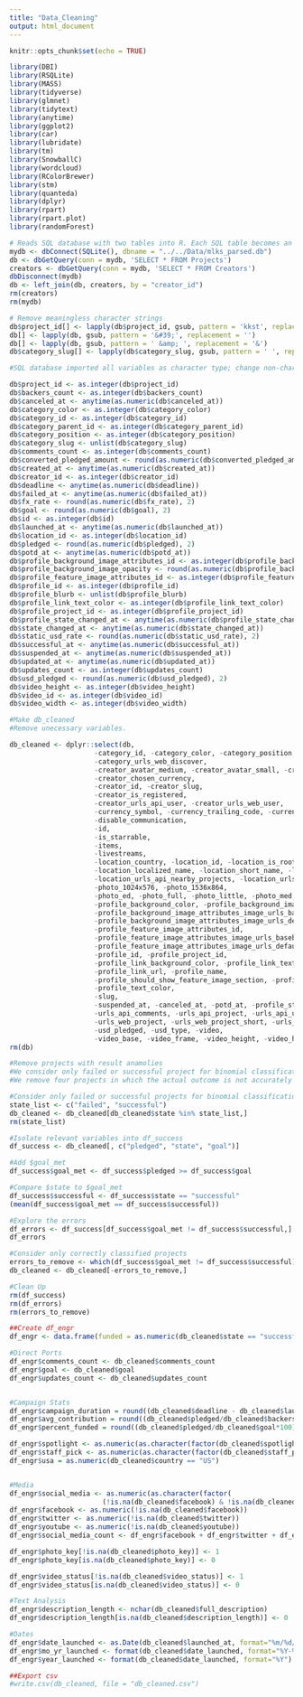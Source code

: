 ```yaml
---
title: "Data_Cleaning"
output: html_document
---
```


```r
knitr::opts_chunk$set(echo = TRUE)
```


```r
library(DBI)
library(RSQLite)
library(MASS)
library(tidyverse)
library(glmnet)
library(tidytext)
library(anytime)
library(ggplot2)
library(car)
library(lubridate)
library(tm)
library(SnowballC)
library(wordcloud)
library(RColorBrewer)
library(stm)
library(quanteda)
library(dplyr)
library(rpart)
library(rpart.plot)
library(randomForest)
```


```r
# Reads SQL database with two tables into R. Each SQL table becomes an R data frame, and they are merged as db.
mydb <- dbConnect(SQLite(), dbname = "../../Data/mlks_parsed.db")
db <- dbGetQuery(conn = mydb, 'SELECT * FROM Projects')
creators <- dbGetQuery(conn = mydb, 'SELECT * FROM Creators')
dbDisconnect(mydb)
db <- left_join(db, creators, by = "creator_id")
rm(creators)
rm(mydb)
```


```r
# Remove meaningless character strings
db$project_id[] <- lapply(db$project_id, gsub, pattern = 'kkst', replacement = '')
db[] <- lapply(db, gsub, pattern = '&#39;', replacement = '')
db[] <- lapply(db, gsub, pattern = ' &amp; ', replacement = '&')
db$category_slug[] <- lapply(db$category_slug, gsub, pattern = ' ', replacement = '_')
```


```r
#SQL database imported all variables as character type; change non-character variables.

db$project_id <- as.integer(db$project_id)
db$backers_count <- as.integer(db$backers_count)
db$canceled_at <- anytime(as.numeric(db$canceled_at))
db$category_color <- as.integer(db$category_color)
db$category_id <- as.integer(db$category_id)
db$category_parent_id <- as.integer(db$category_parent_id)
db$category_position <- as.integer(db$category_position)
db$category_slug <- unlist(db$category_slug)
db$comments_count <- as.integer(db$comments_count)
db$converted_pledged_amount <- round(as.numeric(db$converted_pledged_amount), 2)
db$created_at <- anytime(as.numeric(db$created_at))
db$creator_id <- as.integer(db$creator_id)
db$deadline <- anytime(as.numeric(db$deadline))
db$failed_at <- anytime(as.numeric(db$failed_at))
db$fx_rate <- round(as.numeric(db$fx_rate), 2)
db$goal <- round(as.numeric(db$goal), 2)
db$id <- as.integer(db$id)
db$launched_at <- anytime(as.numeric(db$launched_at))
db$location_id <- as.integer(db$location_id)
db$pledged <- round(as.numeric(db$pledged), 2)
db$potd_at <- anytime(as.numeric(db$potd_at))
db$profile_background_image_attributes_id <- as.integer(db$profile_background_image_attributes_id)
db$profile_background_image_opacity <- round(as.numeric(db$profile_background_image_opacity), 1)
db$profile_feature_image_attributes_id <- as.integer(db$profile_feature_image_attributes_id)
db$profile_id <- as.integer(db$profile_id)
db$profile_blurb <- unlist(db$profile_blurb)
db$profile_link_text_color <- as.integer(db$profile_link_text_color)
db$profile_project_id <- as.integer(db$profile_project_id)
db$profile_state_changed_at <- anytime(as.numeric(db$profile_state_changed_at))
db$state_changed_at <- anytime(as.numeric(db$state_changed_at))
db$static_usd_rate <- round(as.numeric(db$static_usd_rate), 2)
db$successful_at <- anytime(as.numeric(db$successful_at))
db$suspended_at <- anytime(as.numeric(db$suspended_at))
db$updated_at <- anytime(as.numeric(db$updated_at))
db$updates_count <- as.integer(db$updates_count)
db$usd_pledged <- round(as.numeric(db$usd_pledged), 2)
db$video_height <- as.integer(db$video_height)
db$video_id <- as.integer(db$video_id)
db$video_width <- as.integer(db$video_width)
```


```r
#Make db_cleaned
#Remove unecessary variables.

db_cleaned <- dplyr::select(db, 
                     -category_id, -category_color, -category_position, -category_name, 
                     -category_urls_web_discover, 
                     -creator_avatar_medium, -creator_avatar_small, -creator_avatar_thumb, 
                     -creator_chosen_currency, 
                     -creator_id, -creator_slug, 
                     -creator_is_registered, 
                     -creator_urls_api_user, -creator_urls_web_user, 
                     -currency_symbol, -currency_trailing_code, -current_currency, 
                     -disable_communication, 
                     -id, 
                     -is_starrable, 
                     -items, 
                     -livestreams, 
                     -location_country, -location_id, -location_is_root, 
                     -location_localized_name, -location_short_name, -location_slug,
                     -location_urls_api_nearby_projects, -location_urls_web_discover, -location_urls_web_location,
                     -photo_1024x576, -photo_1536x864, 
                     -photo_ed, -photo_full, -photo_little, -photo_med, -photo_small, -photo_thumb, 
                     -profile_background_color, -profile_background_image_attributes_id, 
                     -profile_background_image_attributes_image_urls_baseball_card, 
                     -profile_background_image_attributes_image_urls_default, -profile_background_image_opacity, 
                     -profile_feature_image_attributes_id,
                     -profile_feature_image_attributes_image_urls_baseball_card, 
                     -profile_feature_image_attributes_image_urls_default,
                     -profile_id, -profile_project_id, 
                     -profile_link_background_color, -profile_link_text, -profile_link_text_color, 
                     -profile_link_url, -profile_name, 
                     -profile_should_show_feature_image_section, -profile_show_feature_image, 
                     -profile_text_color, 
                     -slug, 
                     -suspended_at, -canceled_at, -potd_at, -profile_state_changed_at, 
                     -urls_api_comments, -urls_api_project, -urls_api_updates, 
                     -urls_web_project, -urls_web_project_short, -urls_web_rewards, -urls_web_updates, 
                     -usd_pledged, -usd_type, -video, 
                     -video_base, -video_frame, -video_height, -video_high, -video_hls, -video_id, -video_width)
rm(db)
```

```r
#Remove projects with result anamolies
#We consider only failed or successful project for binomial classification problem.
#We remove four projects in which the actual outcome is not accurately reflected by $state.

#Consider only failed or successful projects for binomial classification
state_list <- c("failed", "successful")
db_cleaned <- db_cleaned[db_cleaned$state %in% state_list,]
rm(state_list)

#Isolate relevant variables into df_success
df_success <- db_cleaned[, c("pledged", "state", "goal")]

#Add $goal_met
df_success$goal_met <- df_success$pledged >= df_success$goal

#Compare $state to $goal_met
df_success$successful <- df_success$state == "successful"
(mean(df_success$goal_met == df_success$successful))

#Explore the errors
df_errors <- df_success[df_success$goal_met != df_success$successful,]
df_errors

#Consider only correctly classified projects
errors_to_remove <- which(df_success$goal_met != df_success$successful)
db_cleaned <- db_cleaned[-errors_to_remove,]

#Clean Up
rm(df_success)
rm(df_errors)
rm(errors_to_remove)
```


```r
##Create df_engr
df_engr <- data.frame(funded = as.numeric(db_cleaned$state == "successful"))

#Direct Ports
df_engr$comments_count <- db_cleaned$comments_count
df_engr$goal <- db_cleaned$goal
df_engr$updates_count <- db_cleaned$updates_count


#Campaign Stats
df_engr$campaign_duration = round((db_cleaned$deadline - db_cleaned$launched_at), 2)
df_engr$avg_contribution = round((db_cleaned$pledged/db_cleaned$backers_count), 2)
df_engr$percent_funded = round((db_cleaned$pledged/db_cleaned$goal*100), 2)

df_engr$spotlight <- as.numeric(as.character(factor(db_cleaned$spotlight, labels = c(0, 1))))
df_engr$staff_pick <- as.numeric(as.character(factor(db_cleaned$staff_pick, labels = c(0, 1))))
df_engr$usa = as.numeric(db_cleaned$country == "US")


#Media
df_engr$social_media <- as.numeric(as.character(factor(
                       (!is.na(db_cleaned$facebook) & !is.na(db_cleaned$twitter) & !is.na(db_cleaned$youtube)), labels = c(0, 1))))
df_engr$facebook <- as.numeric(!is.na(db_cleaned$facebook)) 
df_engr$twitter <- as.numeric(!is.na(db_cleaned$twitter)) 
df_engr$youtube <- as.numeric(!is.na(db_cleaned$youtube))
df_engr$social_media_count <- df_engr$facebook + df_engr$twitter + df_engr$youtube

df_engr$photo_key[!is.na(db_cleaned$photo_key)] <- 1
df_engr$photo_key[is.na(db_cleaned$photo_key)] <- 0

df_engr$video_status[!is.na(db_cleaned$video_status)] <- 1
df_engr$video_status[is.na(db_cleaned$video_status)] <- 0

#Text Analysis
df_engr$description_length <- nchar(db_cleaned$full_description)
df_engr$description_length[is.na(db_cleaned$description_length)] <- 0

#Dates
df_engr$date_launched <- as.Date(db_cleaned$launched_at, format="%m/%d/%Y")
df_engr$mo_yr_launched <- format(db_cleaned$date_launched, format="%Y-%m")
df_engr$year_launched <- format(db_cleaned$date_launched, format="%Y")
```



```r
##Export csv
#write.csv(db_cleaned, file = "db_cleaned.csv")
```



